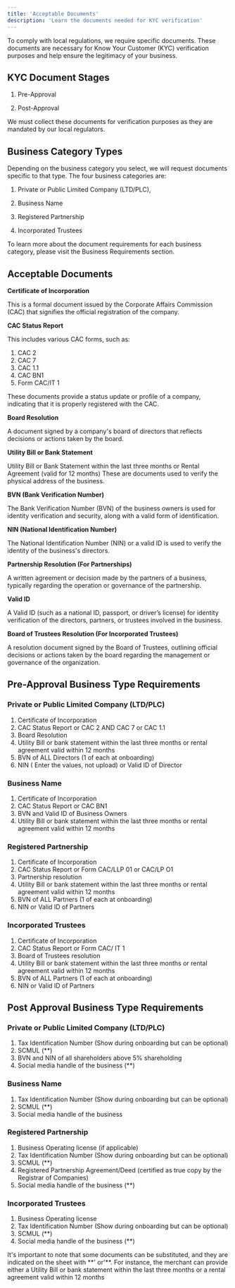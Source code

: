 ```yaml
---
title: 'Acceptable Documents'
description: 'Learn the documents needed for KYC verification'
---
```


To comply with local regulations, we require specific documents. These documents are necessary for Know Your Customer (KYC) verification purposes and help ensure the legitimacy of your business. 

## KYC Document Stages

1. Pre-Approval 

2. Post-Approval

<Note>
   We must collect these documents for verification purposes as they are mandated by our local regulators.
</Note>

## Business Category Types

Depending on the business category you select, we will request documents specific to that type. The four business categories are:

1. Private or Public Limited Company (LTD/PLC),  

2. Business Name   

3. Registered Partnership 

4. Incorporated Trustees

To learn more about the document requirements for each business category, please visit the Business Requirements section.

## Acceptable Documents

**Certificate of Incorporation** 

This is a formal document issued by the Corporate Affairs Commission (CAC) that signifies the official registration of the company.

**CAC Status Report** 

This includes various CAC forms, such as:

1. CAC 2
2. CAC 7
3. CAC 1.1
4. CAC BN1
5. Form CAC/IT 1

These documents provide a status update or profile of a company, indicating that it is properly registered with the CAC.

**Board Resolution** 

A document signed by a company's board of directors that reflects decisions or actions taken by the board.

**Utility Bill or Bank Statement**

Utility Bill or Bank Statement within the last three months or Rental Agreement (valid for 12 months) These are documents used to verify the physical address of the business.

**BVN (Bank Verification Number)** 

The Bank Verification Number (BVN) of the business owners is used for identity verification and security, along with a valid form of identification.

**NIN (National Identification Number)** 

The National Identification Number (NIN) or a valid ID is used to verify the identity of the business's directors.

**Partnership Resolution (For Partnerships)** 

A written agreement or decision made by the partners of a business, typically regarding the operation or governance of the partnership.

**Valid ID** 

A Valid ID (such as a national ID, passport, or driver’s license) for identity verification of the directors, partners, or trustees involved in the business.

**Board of Trustees Resolution (For Incorporated Trustees)**

A resolution document signed by the Board of Trustees, outlining official decisions or actions taken by the board regarding the management or governance of the organization.

## Pre-Approval Business Type Requirements 

###  Private or Public Limited Company (LTD/PLC)
1. Certificate of Incorporation
2. CAC Status Report or CAC 2 AND CAC 7 or CAC 1.1
3. Board Resolution
4. Utility Bill or bank statement within the last three months  or rental agreement valid within 12 months
5. BVN of ALL Directors (1 of each at onboarding)
6. NIN ( Enter the values, not upload) or Valid ID of Director

###  Business Name
1. Certificate of Incorporation
2. CAC Status Report or CAC BN1
3. BVN and Valid ID of Business Owners
4. Utility Bill or bank statement within the last three months  or rental agreement valid within 12 months

###  Registered Partnership
1. Certificate of Incorporation
2. CAC Status Report or Form CAC/LLP 01 or CAC/LP O1
3. Partnership resolution
4. Utility Bill or bank statement within the last three months  or rental agreement valid within 12 months
5. BVN of ALL Partners (1 of each at onboarding)
6. NIN or Valid ID of Partners

###  Incorporated Trustees
1. Certificate of Incorporation
2. CAC Status Report or Form CAC/ IT 1 
3. Board of Trustees resolution
4. Utility Bill or bank statement within the last three months  or rental agreement valid within 12 months
5. BVN of ALL Partners (1 of each at onboarding)
6. NIN or Valid ID of Partners

## Post Approval Business Type Requirements

###  Private or Public Limited Company (LTD/PLC)
1. Tax Identification Number (Show during onboarding but can be optional)
2. SCMUL (**)
3. BVN and NIN of all shareholders above 5% shareholding
4. Social media handle of the business  (**)

###  Business Name
1. Tax Identification Number (Show during onboarding but can be optional)
2. SCMUL (**)
3. Social media handle of the business

###  Registered Partnership
1. Business Operating license (if applicable)
2. Tax Identification Number (Show during onboarding but can be optional)
3. SCMUL (**)
4. Registered Partnership Agreement/Deed (certified as true copy by the Registrar of Companies)
4. Social media handle of the business (**)

###  Incorporated Trustees
1. Business Operating license
2. Tax Identification Number (Show during onboarding but can be optional)
3. SCMUL (**) 
4. Social media handle of the business (**)

<Note>
  It's important to note that some documents can be substituted, and they are indicated on the sheet with **' or'**. For instance, the merchant can provide either  a Utility Bill or bank statement within the last three months or a rental agreement valid within 12 months
</Note>
